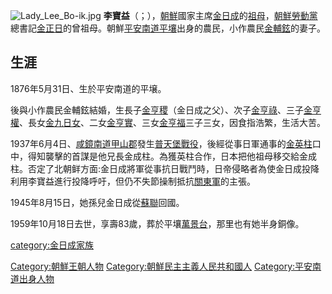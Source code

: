 {{Multiple issues|
{{POV|time=2020-06-13T17:43:05+00:00}}
{{Unreferenced|time=2020-06-13T17:43:05+00:00}}
}}
[[File:Lady_Lee_Bo-ik.jpg|thumb]]
'''李寶益'''（{{lang-ko|리보익}}；{{bd|1876年|5月31日|1959年|10月18日}}），[[朝鮮|朝鮮]]國家主席[[金日成|金日成]]的[[祖母|祖母]]，[[朝鮮勞動黨|朝鮮勞動黨]]總書記[[金正日|金正日]]的曾祖母。朝鮮[[平安南道|平安南道]][[平壤|平壤]]出身的農民，小作農民[[金輔鉉|金輔鉉]]的妻子。

{{原创研究？|在北朝鮮的宣傳中她是抗日愛國人物，但和現實有所出入。}}

==生涯==
1876年5月31日、生於平安南道的平壌。

後與小作農民金輔鉉結婚，生長子[[金亨稷|金亨稷]]（金日成之父）、次子[[金亨祿|金亨祿]]、三子[[金亨權|金亨權]]、長女[[金九日女|金九日女]]、二女[[金亨實|金亨實]]、三女[[金亨福|金亨福]]三子三女，因食指浩繁，生活大苦。

1937年6月4日、[[咸鏡南道|咸鏡南道]][[甲山郡|甲山郡]]發生[[普天堡戰役|普天堡戰役]]，後經從事日軍通事的[[金英柱|金英柱]]口中，得知襲擊的首謀是他兄長金成柱。為獲英柱合作，日本把他祖母移交給金成柱。否定了北朝鲜方面:金日成將軍從事抗日戰鬥時，日帝侵略者為使金日成投降利用李寶益進行投降呼吁，但仍不失節操制抵抗[[關東軍|關東軍]]的主張。

1945年8月15日，她孫兒金日成從[[蘇聯|蘇聯]]回國。

1959年10月18日去世，享壽83歲，葬於平壤[[萬景台|萬景台]]，那里也有她半身銅像。

{{金日成家族}}
[[category:金日成家族|category:金日成家族]]
[[Category:朝鮮王朝人物|Category:朝鮮王朝人物]]
[[Category:朝鮮民主主義人民共和國人|Category:朝鮮民主主義人民共和國人]]
[[Category:平安南道出身人物|Category:平安南道出身人物]]